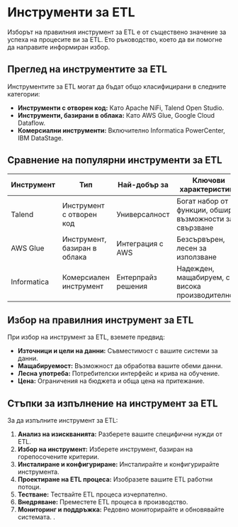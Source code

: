 # Инструменти за ETL

Изборът на правилния инструмент за ETL е от съществено значение за успеха на процесите ви за ETL. Ето ръководство, което да ви помогне да направите информиран избор.

## Преглед на инструментите за ETL

Инструментите за ETL могат да бъдат общо класифицирани в следните категории:

- **Инструменти с отворен код:** Като Apache NiFi, Talend Open Studio.
- **Инструменти, базирани в облака:** Като AWS Glue, Google Cloud Dataflow.
- **Комерсиални инструменти:** Включително Informatica PowerCenter, IBM DataStage.

## Сравнение на популярни инструменти за ETL

| Инструмент | Тип | Най-добър за | Ключови характеристики |
|------------|-----|-------------|----------------------|
| Talend | Инструмент с отворен код | Универсалност | Богат набор от функции, обширни възможности за свързване |
| AWS Glue | Инструмент, базиран в облака | Интеграция с AWS | Безсървърен, лесен за използване |
| Informatica | Комерсиален инструмент | Ентерпрайз решения | Надежден, мащабируем, с висока производителност |

## Избор на правилния инструмент за ETL

При избор на инструмент за ETL, вземете предвид:

- **Източници и цели на данни:** Съвместимост с вашите системи за данни.
- **Мащабируемост:** Възможност да обработва вашите обеми данни.
- **Лесна употреба:** Потребителски интерфейс и крива на обучение.
- **Цена:** Ограничения на бюджета и обща цена на притежание.

## Стъпки за изпълнение на инструмент за ETL

За да изпълните инструмент за ETL:

1. **Анализ на изискванията:** Разберете вашите специфични нужди от ETL.
2. **Избор на инструмент:** Изберете инструмент, базиран на горепосочените критерии.
3. **Инсталиране и конфигуриране:** Инсталирайте и конфигурирайте инструмента.
4. **Проектиране на ETL процеса:** Изобразете вашите ETL работни потоци.
5. **Тестване:** Тествайте ETL процеса изчерпателно.
6. **Внедряване:** Преместете ETL процеса в производство.
7. **Мониторинг и поддръжка:** Редовно мониторирайте и обновявайте системата.
.